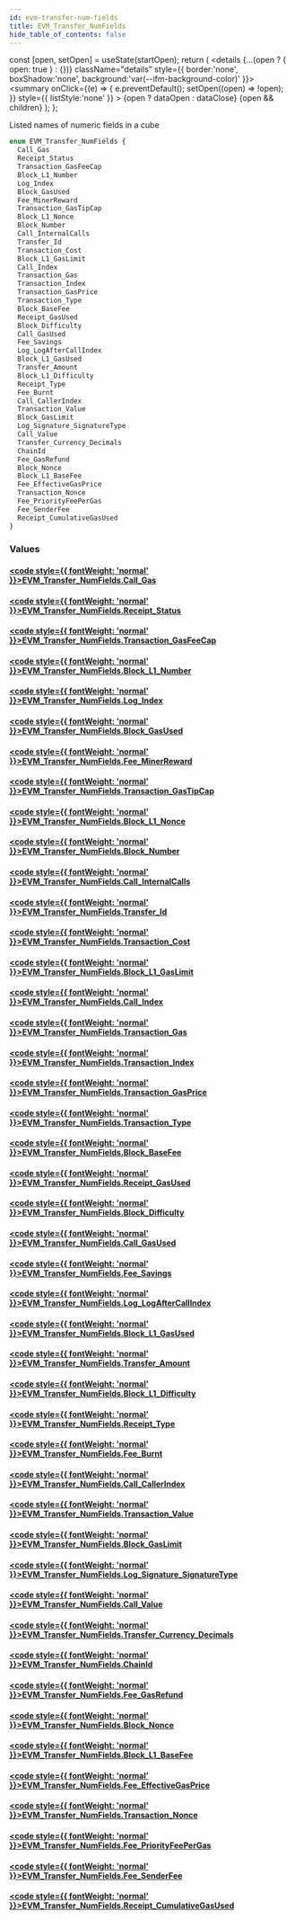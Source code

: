 ```yaml
---
id: evm-transfer-num-fields
title: EVM_Transfer_NumFields
hide_table_of_contents: false
---
```







  const [open, setOpen] = useState(startOpen);
  return (
    <details {...(open ? { open: true } : {})} className="details" style={{ border:'none', boxShadow:'none', background:'var(--ifm-background-color)' }}>
      <summary
        onClick={(e) => {
          e.preventDefault();
          setOpen((open) => !open);
        }}
        style={{ listStyle:'none' }}
      >
      {open ? dataOpen : dataClose}
      </summary>
      {open && children}
    </details>
  );
};










Listed names of numeric fields in a cube


```graphql
enum EVM_Transfer_NumFields {
  Call_Gas
  Receipt_Status
  Transaction_GasFeeCap
  Block_L1_Number
  Log_Index
  Block_GasUsed
  Fee_MinerReward
  Transaction_GasTipCap
  Block_L1_Nonce
  Block_Number
  Call_InternalCalls
  Transfer_Id
  Transaction_Cost
  Block_L1_GasLimit
  Call_Index
  Transaction_Gas
  Transaction_Index
  Transaction_GasPrice
  Transaction_Type
  Block_BaseFee
  Receipt_GasUsed
  Block_Difficulty
  Call_GasUsed
  Fee_Savings
  Log_LogAfterCallIndex
  Block_L1_GasUsed
  Transfer_Amount
  Block_L1_Difficulty
  Receipt_Type
  Fee_Burnt
  Call_CallerIndex
  Transaction_Value
  Block_GasLimit
  Log_Signature_SignatureType
  Call_Value
  Transfer_Currency_Decimals
  ChainId
  Fee_GasRefund
  Block_Nonce
  Block_L1_BaseFee
  Fee_EffectiveGasPrice
  Transaction_Nonce
  Fee_PriorityFeePerGas
  Fee_SenderFee
  Receipt_CumulativeGasUsed
}
```




### Values

#### [<code style={{ fontWeight: 'normal' }}>EVM_Transfer_NumFields.<b>Call_Gas</b></code>](#)  
> 
> 
> 
> 

#### [<code style={{ fontWeight: 'normal' }}>EVM_Transfer_NumFields.<b>Receipt_Status</b></code>](#)  
> 
> 
> 
> 

#### [<code style={{ fontWeight: 'normal' }}>EVM_Transfer_NumFields.<b>Transaction_GasFeeCap</b></code>](#)  
> 
> 
> 
> 

#### [<code style={{ fontWeight: 'normal' }}>EVM_Transfer_NumFields.<b>Block_L1_Number</b></code>](#)  
> 
> 
> 
> 

#### [<code style={{ fontWeight: 'normal' }}>EVM_Transfer_NumFields.<b>Log_Index</b></code>](#)  
> 
> 
> 
> 

#### [<code style={{ fontWeight: 'normal' }}>EVM_Transfer_NumFields.<b>Block_GasUsed</b></code>](#)  
> 
> 
> 
> 

#### [<code style={{ fontWeight: 'normal' }}>EVM_Transfer_NumFields.<b>Fee_MinerReward</b></code>](#)  
> 
> 
> 
> 

#### [<code style={{ fontWeight: 'normal' }}>EVM_Transfer_NumFields.<b>Transaction_GasTipCap</b></code>](#)  
> 
> 
> 
> 

#### [<code style={{ fontWeight: 'normal' }}>EVM_Transfer_NumFields.<b>Block_L1_Nonce</b></code>](#)  
> 
> 
> 
> 

#### [<code style={{ fontWeight: 'normal' }}>EVM_Transfer_NumFields.<b>Block_Number</b></code>](#)  
> 
> 
> 
> 

#### [<code style={{ fontWeight: 'normal' }}>EVM_Transfer_NumFields.<b>Call_InternalCalls</b></code>](#)  
> 
> 
> 
> 

#### [<code style={{ fontWeight: 'normal' }}>EVM_Transfer_NumFields.<b>Transfer_Id</b></code>](#)  
> 
> 
> 
> 

#### [<code style={{ fontWeight: 'normal' }}>EVM_Transfer_NumFields.<b>Transaction_Cost</b></code>](#)  
> 
> 
> 
> 

#### [<code style={{ fontWeight: 'normal' }}>EVM_Transfer_NumFields.<b>Block_L1_GasLimit</b></code>](#)  
> 
> 
> 
> 

#### [<code style={{ fontWeight: 'normal' }}>EVM_Transfer_NumFields.<b>Call_Index</b></code>](#)  
> 
> 
> 
> 

#### [<code style={{ fontWeight: 'normal' }}>EVM_Transfer_NumFields.<b>Transaction_Gas</b></code>](#)  
> 
> 
> 
> 

#### [<code style={{ fontWeight: 'normal' }}>EVM_Transfer_NumFields.<b>Transaction_Index</b></code>](#)  
> 
> 
> 
> 

#### [<code style={{ fontWeight: 'normal' }}>EVM_Transfer_NumFields.<b>Transaction_GasPrice</b></code>](#)  
> 
> 
> 
> 

#### [<code style={{ fontWeight: 'normal' }}>EVM_Transfer_NumFields.<b>Transaction_Type</b></code>](#)  
> 
> 
> 
> 

#### [<code style={{ fontWeight: 'normal' }}>EVM_Transfer_NumFields.<b>Block_BaseFee</b></code>](#)  
> 
> 
> 
> 

#### [<code style={{ fontWeight: 'normal' }}>EVM_Transfer_NumFields.<b>Receipt_GasUsed</b></code>](#)  
> 
> 
> 
> 

#### [<code style={{ fontWeight: 'normal' }}>EVM_Transfer_NumFields.<b>Block_Difficulty</b></code>](#)  
> 
> 
> 
> 

#### [<code style={{ fontWeight: 'normal' }}>EVM_Transfer_NumFields.<b>Call_GasUsed</b></code>](#)  
> 
> 
> 
> 

#### [<code style={{ fontWeight: 'normal' }}>EVM_Transfer_NumFields.<b>Fee_Savings</b></code>](#)  
> 
> 
> 
> 

#### [<code style={{ fontWeight: 'normal' }}>EVM_Transfer_NumFields.<b>Log_LogAfterCallIndex</b></code>](#)  
> 
> 
> 
> 

#### [<code style={{ fontWeight: 'normal' }}>EVM_Transfer_NumFields.<b>Block_L1_GasUsed</b></code>](#)  
> 
> 
> 
> 

#### [<code style={{ fontWeight: 'normal' }}>EVM_Transfer_NumFields.<b>Transfer_Amount</b></code>](#)  
> 
> 
> 
> 

#### [<code style={{ fontWeight: 'normal' }}>EVM_Transfer_NumFields.<b>Block_L1_Difficulty</b></code>](#)  
> 
> 
> 
> 

#### [<code style={{ fontWeight: 'normal' }}>EVM_Transfer_NumFields.<b>Receipt_Type</b></code>](#)  
> 
> 
> 
> 

#### [<code style={{ fontWeight: 'normal' }}>EVM_Transfer_NumFields.<b>Fee_Burnt</b></code>](#)  
> 
> 
> 
> 

#### [<code style={{ fontWeight: 'normal' }}>EVM_Transfer_NumFields.<b>Call_CallerIndex</b></code>](#)  
> 
> 
> 
> 

#### [<code style={{ fontWeight: 'normal' }}>EVM_Transfer_NumFields.<b>Transaction_Value</b></code>](#)  
> 
> 
> 
> 

#### [<code style={{ fontWeight: 'normal' }}>EVM_Transfer_NumFields.<b>Block_GasLimit</b></code>](#)  
> 
> 
> 
> 

#### [<code style={{ fontWeight: 'normal' }}>EVM_Transfer_NumFields.<b>Log_Signature_SignatureType</b></code>](#)  
> 
> 
> 
> 

#### [<code style={{ fontWeight: 'normal' }}>EVM_Transfer_NumFields.<b>Call_Value</b></code>](#)  
> 
> 
> 
> 

#### [<code style={{ fontWeight: 'normal' }}>EVM_Transfer_NumFields.<b>Transfer_Currency_Decimals</b></code>](#)  
> 
> 
> 
> 

#### [<code style={{ fontWeight: 'normal' }}>EVM_Transfer_NumFields.<b>ChainId</b></code>](#)  
> 
> 
> 
> 

#### [<code style={{ fontWeight: 'normal' }}>EVM_Transfer_NumFields.<b>Fee_GasRefund</b></code>](#)  
> 
> 
> 
> 

#### [<code style={{ fontWeight: 'normal' }}>EVM_Transfer_NumFields.<b>Block_Nonce</b></code>](#)  
> 
> 
> 
> 

#### [<code style={{ fontWeight: 'normal' }}>EVM_Transfer_NumFields.<b>Block_L1_BaseFee</b></code>](#)  
> 
> 
> 
> 

#### [<code style={{ fontWeight: 'normal' }}>EVM_Transfer_NumFields.<b>Fee_EffectiveGasPrice</b></code>](#)  
> 
> 
> 
> 

#### [<code style={{ fontWeight: 'normal' }}>EVM_Transfer_NumFields.<b>Transaction_Nonce</b></code>](#)  
> 
> 
> 
> 

#### [<code style={{ fontWeight: 'normal' }}>EVM_Transfer_NumFields.<b>Fee_PriorityFeePerGas</b></code>](#)  
> 
> 
> 
> 

#### [<code style={{ fontWeight: 'normal' }}>EVM_Transfer_NumFields.<b>Fee_SenderFee</b></code>](#)  
> 
> 
> 
> 

#### [<code style={{ fontWeight: 'normal' }}>EVM_Transfer_NumFields.<b>Receipt_CumulativeGasUsed</b></code>](#)  
> 
> 
> 
> 



